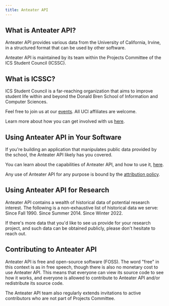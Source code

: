 ```yaml
---
title: Anteater API
---
```



## What is Anteater API?

Anteater API provides various data from the University of California, Irvine, in a structured format that can be used by other software.

Anteater API is maintained by its team within the Projects Committee of the ICS Student Council (ICSSC).

## What is ICSSC?

ICS Student Council is a far-reaching organization that aims to improve student life within and beyond the Donald Bren School of Information and Computer Sciences.

Feel free to join us at our [events](https://icssc.club/events). All UCI affiliates are welcome.

Learn more about how you can get involved with us [here](https://icssc.club/get-involved).

## Using Anteater API in Your Software

If you're building an application that manipulates public data provided by the school, the Anteater API likely has you covered.

You can learn about the capabilities of Anteater API, and how to use it, [here](/docs/developer/anteaterapi).

Any use of Anteater API for any purpose is bound by the [attribution policy](/docs/developer/anteaterapi/attribution-policy).

## Using Anteater API for Research

Anteater API contains a wealth of historical data of potential research interest. The following is a non-exhaustive list of historical data we serve:
<Accordions>
  <Accordion title="Schedule of Classes">
    Since Fall 1990.
  </Accordion>
  <Accordion title="Grade distributions">
    Since Summer 2014.
  </Accordion>
  <Accordion title="Course enrollment trends">
    Since Winter 2022.
  </Accordion>
</Accordions>

If there's more data that you'd like to see us provide for your research project, and such data can be obtained publicly, please don't hesitate to reach out.

## Contributing to Anteater API

Anteater API is free and open-source software (FOSS). The word "free" in this context is as in free speech, though there is also no monetary cost to use Anteater API. This means that everyone can view its source code to see how it works, and everyone is allowed to contribute to Anteater API and/or redistribute its source code.

The Anteater API team also regularly extends invitations to active contributors who are not part of Projects Committee.
